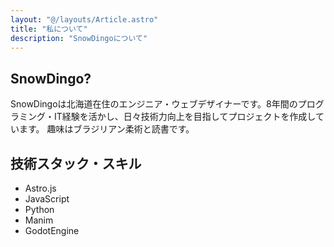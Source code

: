 ```yaml
---
layout: "@/layouts/Article.astro"
title: "私について"
description: "SnowDingoについて"
---
```


<PageHeadline title={frontmatter.title} />


## SnowDingo?
SnowDingoは北海道在住のエンジニア・ウェブデザイナーです。8年間のプログラミング・IT経験を活かし、日々技術力向上を目指してプロジェクトを作成しています。
趣味はブラジリアン柔術と読書です。

## 技術スタック・スキル

* Astro.js
* JavaScript
* Python
* Manim
* GodotEngine

